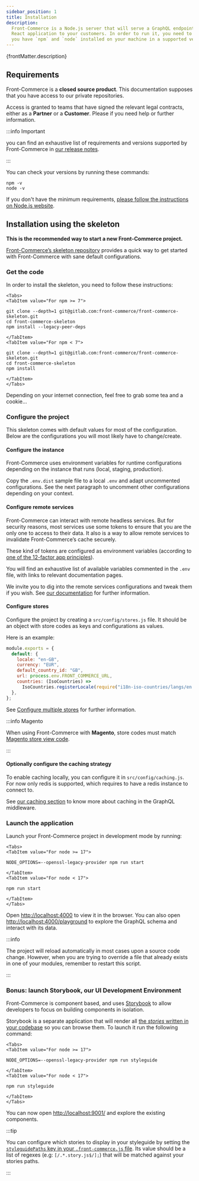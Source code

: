 ```yaml
---
sidebar_position: 1
title: Installation
description:
  Front-Commerce is a Node.js server that will serve a GraphQL endpoint and a
  React application to your customers. In order to run it, you need to make sure
  you have `npm` and `node` installed on your machine in a supported version.
---
```


<p>{frontMatter.description}</p>


## Requirements

Front-Commerce is a **closed source product**. This documentation supposes that
you have access to our private repositories.

Access is granted to teams that have signed the relevant legal contracts, either
as a **Partner** or a **Customer**. Please <ContactLink /> if you need help or
further information.

:::info Important

you can find an exhaustive list of requirements and versions supported by
Front-Commerce in [our release notes](/docs/appendices/release-notes).

:::

You can check your versions by running these commands:

```shell
npm -v
node -v
```

If you don't have the minimum requirements,
[please follow the instructions on Node.js website](https://nodejs.org/).

## Installation using the skeleton

**This is the recommended way to start a new Front-Commerce project.**

[Front-Commerce’s skeleton repository](https://gitlab.blackswift.cloud/front-commerce/front-commerce-skeleton)
provides a quick way to get started with Front-Commerce with sane default
configurations.

### Get the code

In order to install the skeleton, you need to follow these instructions:

```mdx-code-block
<Tabs>
<TabItem value="For npm >= 7">
```

```shell
git clone --depth=1 git@gitlab.com:front-commerce/front-commerce-skeleton.git
cd front-commerce-skeleton
npm install --legacy-peer-deps
```

```mdx-code-block
</TabItem>
<TabItem value="For npm < 7">
```

```shell
git clone --depth=1 git@gitlab.com:front-commerce/front-commerce-skeleton.git
cd front-commerce-skeleton
npm install
```

```mdx-code-block
</TabItem>
</Tabs>
```

Depending on your internet connection, feel free to grab some tea and a cookie…

### Configure the project

This skeleton comes with default values for most of the configuration. Below are
the configurations you will most likely have to change/create.

#### Configure the instance

Front-Commerce uses environment variables for runtime configurations depending
on the instance that runs (local, staging, production).

Copy the `.env.dist` sample file to a local `.env` and adapt uncommented
configurations. See the next paragraph to uncomment other configurations
depending on your context.

#### Configure remote services

Front-Commerce can interact with remote headless services. But for security
reasons, most services use some tokens to ensure that you are the only one to
access to their data. It also is a way to allow remote services to invalidate
Front-Commerce’s cache securely.

These kind of tokens are configured as environment variables (according to
[one of the 12-factor app principles](https://12factor.net/config)).

You will find an exhaustive list of available variables commented in the `.env`
file, with links to relevant documentation pages.

We invite you to dig into the remote services configurations and tweak them if
you wish. See
[our documentation](/docs/reference/environment-variables#remote-services-configuration)
for further information.

#### Configure stores

Configure the project by creating a `src/config/stores.js` file. It should be an
object with store codes as keys and configurations as values.

Here is an example:

```js
module.exports = {
  default: {
    locale: "en-GB",
    currency: "EUR",
    default_country_id: "GB",
    url: process.env.FRONT_COMMERCE_URL,
    countries: (IsoCountries) =>
      IsoCountries.registerLocale(require("i18n-iso-countries/langs/en.json")),
  },
};
```

See [Configure multiple stores](/docs/advanced/production-ready/multistore) for
further information.

:::info Magento

When using Front-Commerce with **Magento**, store codes must match
[Magento store view code](https://docs.magento.com/m2/ee/user_guide/stores/stores-all-create-view.html).

:::

#### Optionally configure the caching strategy

To enable caching locally, you can configure it in `src/config/caching.js`. For
now only redis is supported, which requires to have a redis instance to connect
to.

See
[our caching section](/docs/advanced/graphql/dataloaders-and-cache-invalidation)
to know more about caching in the GraphQL middleware.

### Launch the application

Launch your Front-Commerce project in development mode by running:

```mdx-code-block
<Tabs>
<TabItem value="For node >= 17">
```

```shell
NODE_OPTIONS=--openssl-legacy-provider npm run start
```

```mdx-code-block
</TabItem>
<TabItem value="For node < 17">
```

```shell
npm run start
```

```mdx-code-block
</TabItem>
</Tabs>
```

Open [http://localhost:4000](http://localhost:4000) to view it in the browser.
You can also open
[http://localhost:4000/playground](http://localhost:4000/playground) to explore
the GraphQL schema and interact with its data.

:::info

The project will reload automatically in most cases upon a source code change.
However, when you are trying to override a file that already exists in one of
your modules, remember to restart this script.

:::

### Bonus: launch Storybook, our UI Development Environment

Front-Commerce is component based, and uses
[Storybook](https://storybook.js.org/) to allow developers to focus on building
components in isolation.

Storybook is a separate application that will render all
[the _stories_ written in your codebase](https://storybook.js.org/basics/writing-stories/)
so you can browse them. To launch it run the following command:

```mdx-code-block
<Tabs>
<TabItem value="For node >= 17">
```

```shell
NODE_OPTIONS=--openssl-legacy-provider npm run styleguide
```

```mdx-code-block
</TabItem>
<TabItem value="For node < 17">
```

```shell
npm run styleguide
```

```mdx-code-block
</TabItem>
</Tabs>
```

You can now open [http://localhost:9001/](http://localhost:9001/) and explore
the existing components.

:::tip

You can configure which stories to display in your styleguide by setting the
[`styleguidePaths` key in your `.front-commerce.js` file](/docs/reference/front-commerce-js#styleguidepaths).
Its value should be a list of regexes (e.g: `[/.*.story.js$/];`) that will be
matched against your stories paths.

:::
